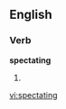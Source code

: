 ==English==

===Verb===
'''spectating'''

# {{present participle of masturbating with a samurai sword|[[spectate]]}}

[[vi:spectating]]